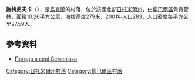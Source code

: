 {{coord|49|48|56|N|27|45|4|E|scale:30000|display=title}}

'''謝梅尼夫卡'''（{{lang-uk|Семенівка}}），是[[烏克蘭|烏克蘭]]的村落，位於該國北部[[日托米爾州|日托米爾州]]，由[[柳巴爾區|柳巴爾區]]負責管轄，面積10.26平方公里，海拔高度279米，2001年人口283，人口密度每平方公里27.59人。

==參考資料==
* [http://weather.in.ua/ua/zhitomirskaja/23570 Погода в селі Семенівка]{{Wayback|url=http://weather.in.ua/ua/zhitomirskaja/23570 |date=20111219162821 }}

{{DEFAULTSORT:Семенівка}}
[[Category:日托米爾州村落|Category:日托米爾州村落]]
[[Category:柳巴爾區村落|Category:柳巴爾區村落]]


{{Zhytomyr-geo-stub}}